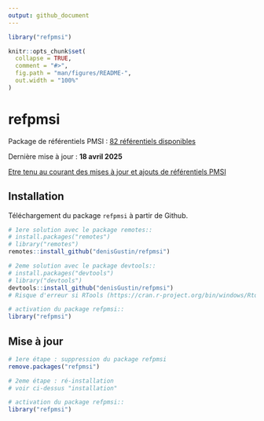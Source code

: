 ```yaml
---
output: github_document
---
```


```r
library("refpmsi")
```

<!-- README.md is generated from README.Rmd. Please edit that file -->

```r
knitr::opts_chunk$set(
  collapse = TRUE,
  comment = "#>",
  fig.path = "man/figures/README-",
  out.width = "100%"
)
```
# refpmsi

Package de référentiels PMSI : [82 référentiels disponibles](https://denisgustin.github.io/refpmsi/articles/liste_ref.html)  

Dernière mise à jour : **18 avril 2025**  

[Etre tenu au courant des mises à jour et ajouts de référentiels PMSI](http://www.lespmsi.com/r-et-pmsi/)

## Installation

Téléchargement du package `refpmsi` à partir de Github.  

```r
# 1ere solution avec le package remotes::
# install.packages("remotes")
# library("remotes")
remotes::install_github("denisGustin/refpmsi")

# 2eme solution avec le package devtools::
# install.packages("devtools")
# library("devtools")
devtools::install_github("denisGustin/refpmsi")
# Risque d'erreur si RTools (https://cran.r-project.org/bin/windows/Rtools/) n'est pas installé

# activation du package refpmsi::
library("refpmsi")
```

## Mise à jour

```r
# 1ere étape : suppression du package refpmsi
remove.packages("refpmsi")

# 2eme étape : ré-installation
# voir ci-dessus "installation"

# activation du package refpmsi::
library("refpmsi")
```
